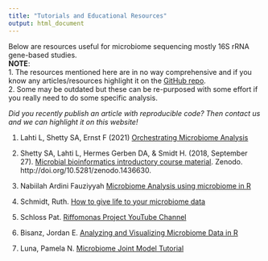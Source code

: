 ```yaml
---
title: "Tutorials and Educational Resources"
output: html_document
---
```




Below are resources useful for microbiome sequencing mostly 16S rRNA gene-based studies.   
**NOTE**:  
1. The resources mentioned here are in no way comprehensive and if you know any articles/resources highlight it on the [GitHub repo](https://github.com/microsud/Tools-Microbiome-Analysis/issues).   
2. Some may be outdated but these can be re-purposed with some effort if you really need to do some specific analysis.    

*Did you recently publish an article with reproducible code? Then contact us and we can highlight it on this website!*   

1.	Lahti L, Shetty SA, Ernst F (2021)  [Orchestrating Microbiome Analysis](https://microbiome.github.io/OMA/)    

2.	Shetty SA, Lahti L, Hermes Gerben DA, & Smidt H. (2018, September 27). [Microbial bioinformatics introductory course material](https://mibwurrepo.github.io/Microbial-bioinformatics-introductory-course-Material-2018/introduction.html). Zenodo. http://doi.org/10.5281/zenodo.1436630.    

3. Nabiilah Ardini Fauziyyah [Microbiome Analysis using microbiome in R](https://rpubs.com/nabiilahardini/microbiome)   

4. Schmidt, Ruth. [How to give life to your microbiome data](https://towardsdatascience.com/how-to-give-life-to-your-microbiome-data-using-plotly-r-1892281183cf)   

5. Schloss Pat. [Riffomonas Project YouTube Channel](https://www.youtube.com/channel/UCGuktEl5InrcxPfCjmPWxsA)  

6. Bisanz, Jordan E. [Analyzing and Visualizing Microbiome Data in R](https://jbisanz.github.io/MicrobiomeWorkshop2020/rvis/index.html)   

7. Luna, Pamela N. [Microbiome Joint Model Tutorial](https://pamelanluna.github.io/mbjm-tutorial/)   


